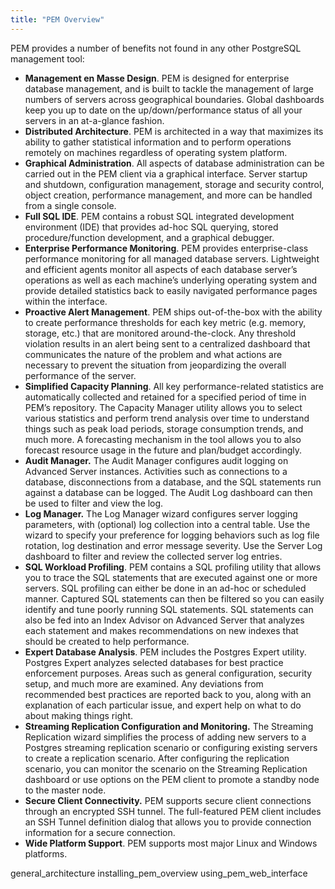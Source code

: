 ```yaml
---
title: "PEM Overview"
---
```


<div id="overview" class="registered_link"></div>

PEM provides a number of benefits not found in any other PostgreSQL management tool:

-   **Management en Masse Design**. PEM is designed for enterprise database management, and is built to tackle the management of large numbers of servers across geographical boundaries. Global dashboards keep you up to date on the up/down/performance status of all your servers in an at-a-glance fashion.
-   **Distributed Architecture**. PEM is architected in a way that maximizes its ability to gather statistical information and to perform operations remotely on machines regardless of operating system platform.
-   **Graphical Administration**. All aspects of database administration can be carried out in the PEM client via a graphical interface. Server startup and shutdown, configuration management, storage and security control, object creation, performance management, and more can be handled from a single console.
-   **Full SQL IDE**. PEM contains a robust SQL integrated development environment (IDE) that provides ad-hoc SQL querying, stored procedure/function development, and a graphical debugger.
-   **Enterprise Performance Monitoring**. PEM provides enterprise-class performance monitoring for all managed database servers. Lightweight and efficient agents monitor all aspects of each database server’s operations as well as each machine’s underlying operating system and provide detailed statistics back to easily navigated performance pages within the interface.
-   **Proactive Alert Management**. PEM ships out-of-the-box with the ability to create performance thresholds for each key metric (e.g. memory, storage, etc.) that are monitored around-the-clock. Any threshold violation results in an alert being sent to a centralized dashboard that communicates the nature of the problem and what actions are necessary to prevent the situation from jeopardizing the overall performance of the server.
-   **Simplified Capacity Planning**. All key performance-related statistics are automatically collected and retained for a specified period of time in PEM’s repository. The Capacity Manager utility allows you to select various statistics and perform trend analysis over time to understand things such as peak load periods, storage consumption trends, and much more. A forecasting mechanism in the tool allows you to also forecast resource usage in the future and plan/budget accordingly.
-   **Audit Manager.** The Audit Manager configures audit logging on Advanced Server instances. Activities such as connections to a database, disconnections from a database, and the SQL statements run against a database can be logged. The Audit Log dashboard can then be used to filter and view the log.
-   **Log Manager.** The Log Manager wizard configures server logging parameters, with (optional) log collection into a central table. Use the wizard to specify your preference for logging behaviors such as log file rotation, log destination and error message severity. Use the Server Log dashboard to filter and review the collected server log entries.
-   **SQL Workload Profiling**. PEM contains a SQL profiling utility that allows you to trace the SQL statements that are executed against one or more servers. SQL profiling can either be done in an ad-hoc or scheduled manner. Captured SQL statements can then be filtered so you can easily identify and tune poorly running SQL statements. SQL statements can also be fed into an Index Advisor on Advanced Server that analyzes each statement and makes recommendations on new indexes that should be created to help performance.
-   **Expert Database Analysis**. PEM includes the Postgres Expert utility. Postgres Expert analyzes selected databases for best practice enforcement purposes. Areas such as general configuration, security setup, and much more are examined. Any deviations from recommended best practices are reported back to you, along with an explanation of each particular issue, and expert help on what to do about making things right.
-   **Streaming Replication Configuration and Monitoring.** The Streaming Replication wizard simplifies the process of adding new servers to a Postgres streaming replication scenario or configuring existing servers to create a replication scenario. After configuring the replication scenario, you can monitor the scenario on the Streaming Replication dashboard or use options on the PEM client to promote a standby node to the master node.
-   **Secure Client Connectivity.** PEM supports secure client connections through an encrypted SSH tunnel. The full-featured PEM client includes an SSH Tunnel definition dialog that allows you to provide connection information for a secure connection.
-   **Wide Platform Support**. PEM supports most major Linux and Windows platforms.

<div class="toctree">

general_architecture installing_pem_overview using_pem_web_interface

</div>
